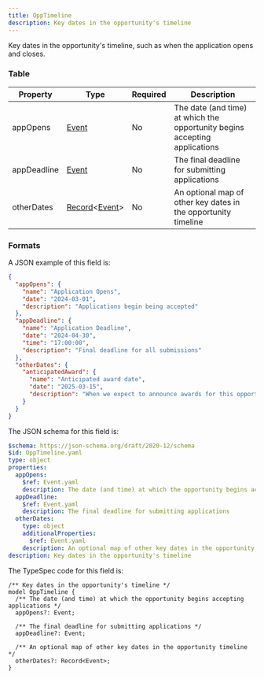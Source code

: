 ```yaml
---
title: OppTimeline
description: Key dates in the opportunity's timeline
---
```



Key dates in the opportunity's timeline, such as when the application opens and closes.

### Table

| Property    | Type                                                                      | Required | Description                                                                |
| ----------- | ------------------------------------------------------------------------- | -------- | -------------------------------------------------------------------------- |
| appOpens    | [Event](/protocol/fields/event)                                           | No       | The date (and time) at which the opportunity begins accepting applications |
| appDeadline | [Event](/protocol/fields/event)                                           | No       | The final deadline for submitting applications                             |
| otherDates  | [Record](/protocol/types/other#record)\<[Event](/protocol/fields/event)\> | No       | An optional map of other key dates in the opportunity timeline             |

### Formats

<Tabs>
  <TabItem label="JSON">

A JSON example of this field is:

```json
{
  "appOpens": {
    "name": "Application Opens",
    "date": "2024-03-01",
    "description": "Applications begin being accepted"
  },
  "appDeadline": {
    "name": "Application Deadline",
    "date": "2024-04-30",
    "time": "17:00:00",
    "description": "Final deadline for all submissions"
  },
  "otherDates": {
    "anticipatedAward": {
      "name": "Anticipated award date",
      "date": "2025-03-15",
      "description": "When we expect to announce awards for this opportunity."
    }
  }
}
```

  </TabItem>

  <TabItem label="JSON Schema">

The JSON schema for this field is:

```yaml
$schema: https://json-schema.org/draft/2020-12/schema
$id: OppTimeline.yaml
type: object
properties:
  appOpens:
    $ref: Event.yaml
    description: The date (and time) at which the opportunity begins accepting applications
  appDeadline:
    $ref: Event.yaml
    description: The final deadline for submitting applications
  otherDates:
    type: object
    additionalProperties:
      $ref: Event.yaml
    description: An optional map of other key dates in the opportunity timeline
description: Key dates in the opportunity's timeline
```

  </TabItem>

  <TabItem label="TypeSpec">

The TypeSpec code for this field is:

```tsp
/** Key dates in the opportunity's timeline */
model OppTimeline {
  /** The date (and time) at which the opportunity begins accepting applications */
  appOpens?: Event;

  /** The final deadline for submitting applications */
  appDeadline?: Event;

  /** An optional map of other key dates in the opportunity timeline */
  otherDates?: Record<Event>;
}
```

  </TabItem>
</Tabs>
